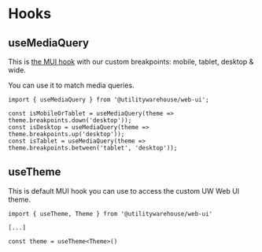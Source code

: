 
<Meta title="Web UI / Guides / Hooks" />

# Hooks

## useMediaQuery

This is [the MUI hook](https://mui.com/material-ui/react-use-media-query/) with our custom breakpoints: mobile, tablet, desktop & wide.

You can use it to match media queries.

```tsx
import { useMediaQuery } from '@utilitywarehouse/web-ui';

const isMobileOrTablet = useMediaQuery(theme => theme.breakpoints.down('desktop'));
const isDesktop = useMediaQuery(theme => theme.breakpoints.up('desktop'));
const isTablet = useMediaQuery(theme => theme.breakpoints.between('tablet', 'desktop'));
```

## useTheme

This is default MUI hook you can use to access the custom UW Web UI theme.

```tsx
import { useTheme, Theme } from '@utilitywarehouse/web-ui'

[...]

const theme = useTheme<Theme>()
```

